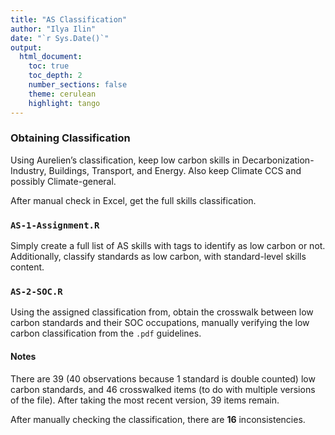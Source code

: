 ```yaml
---
title: "AS Classification"
author: "Ilya Ilin"
date: "`r Sys.Date()`"
output: 
  html_document:
    toc: true
    toc_depth: 2
    number_sections: false
    theme: cerulean
    highlight: tango
---
```


### Obtaining Classification

Using Aurelien's classification, keep low carbon skills in Decarbonization-Industry, Buildings, Transport, and Energy. Also keep Climate CCS and possibly Climate-general.

After manual check in Excel, get the full skills classification.

### `AS-1-Assignment.R`

Simply create a full list of AS skills with tags to identify as low carbon or not. Additionally, classify standards as low carbon, with standard-level skills content.

### `AS-2-SOC.R`

Using the assigned classification from, obtain the crosswalk between low carbon standards and their SOC occupations, manually verifying the low carbon classification from the `.pdf` guidelines.

#### Notes

There are 39 (40 observations because 1 standard is double counted) low carbon standards, and 46 crosswalked items (to do with multiple versions of the file). After taking the most recent version, 39 items remain.

After manually checking the classification, there are **16** inconsistencies.




